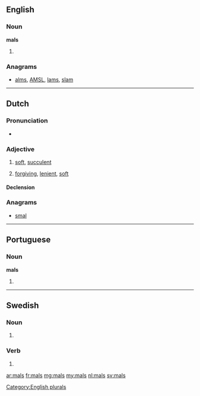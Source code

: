 ==English==

===Noun===
'''mals'''

# {{plural of|mal}}

===Anagrams===
* [[alms#English|alms]], [[AMSL#English|AMSL]], [[lams#English|lams]], [[slam#English|slam]]

[[Category:English plurals]]

----

==Dutch==

===Pronunciation===
* {{rhymes|ɑls|lang=nl}}

===Adjective===
{{nl-adj}}

# [[soft]], [[succulent]]
# {{figuratively|lang=nl}} [[forgiving]], [[lenient]], [[soft]]

====Declension====
{{nl-decl-adj}}

===Anagrams===
* [[smal#Dutch|smal]]

----

==Portuguese==

===Noun===
'''mals''' {{m}}

# {{plural of|mal|lang=pt}}

----

==Swedish==

===Noun===
{{head|sv|noun form}}

# {{sv-noun-form-indef-gen|mal}}

===Verb===
{{head|sv|verb form}}

# {{sv-verb-form-pre-pass|mala}}

[[ar:mals]]
[[fr:mals]]
[[mg:mals]]
[[my:mals]]
[[nl:mals]]
[[sv:mals]]